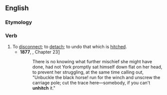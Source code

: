==English==

===Etymology===
{{prefix|en|un|hitch}}

===Verb===
{{en-verb|es}}

# To [[disconnect]]; to [[detach]]; to undo that which is [[hitch]]ed.
#* '''1877''', {{w|Anna Sewell}}, {{w|Black Beauty}} Chapter 23[http://en.wikisource.org/wiki/Black_Beauty/23]
#*: There is no knowing what further mischief she might have done, had not York promptly sat himself down flat on her head, to prevent her struggling, at the same time calling out, "Unbuckle the black horse! run for the winch and unscrew the carriage pole; cut the trace here—somebody, if you can't '''unhitch''' it."